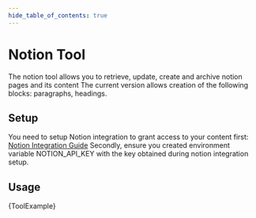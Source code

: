 ```yaml
---
hide_table_of_contents: true
---
```



# Notion Tool

The notion tool allows you to retrieve, update, create and archive notion pages and its content
The current version allows creation of the following blocks: paragraphs, headings.

## Setup

You need to setup Notion integration to grant access to your content first: [Notion Integration Guide](https://developers.notion.com/docs/create-a-notion-integration)
Secondly, ensure you created environment variable NOTION_API_KEY with the key obtained during notion integration setup.

## Usage


<CodeBlock language="typescript">{ToolExample}</CodeBlock>
